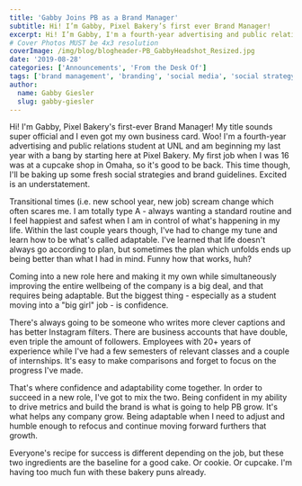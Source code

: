 ```yaml
---
title: 'Gabby Joins PB as a Brand Manager'
subtitle: Hi! I’m Gabby, Pixel Bakery’s first ever Brand Manager!
excerpt: Hi! I’m Gabby, I'm a fourth-year advertising and public relations student at UNL and am Pixel Bakery’s first ever Brand Manager! 
# Cover Photos MUST be 4x3 resolution
coverImage: /img/blog/blogheader-PB_GabbyHeadshot_Resized.jpg
date: '2019-08-28'
categories: ['Announcements', 'From the Desk Of']
tags: ['brand management', 'branding', 'social media', 'social strategy']
author:
  name: Gabby Giesler
  slug: gabby-giesler
---
```

Hi! I'm Gabby, Pixel Bakery's first-ever Brand Manager! My title sounds super official and I even got my own business card. Woo! I'm a fourth-year advertising and public relations student at UNL and am beginning my last year with a bang by starting here at Pixel Bakery. My first job when I was 16 was at a cupcake shop in Omaha, so it's good to be back. This time though, I'll be baking up some fresh social strategies and brand guidelines. Excited is an understatement.

Transitional times (i.e. new school year, new job) scream change which often scares me. I am totally type A - always wanting a standard routine and I feel happiest and safest when I am in control of what's happening in my life. Within the last couple years though, I've had to change my tune and learn how to be what's called adaptable. I've learned that life doesn't always go according to plan, but sometimes the plan which unfolds ends up being better than what I had in mind. Funny how that works, huh?

Coming into a new role here and making it my own while simultaneously improving the entire wellbeing of the company is a big deal, and that requires being adaptable. But the biggest thing - especially as a student moving into a "big girl" job - is confidence.

There's always going to be someone who writes more clever captions and has better Instagram filters. There are business accounts that have double, even triple the amount of followers. Employees with 20+ years of experience while I've had a few semesters of relevant classes and a couple of internships. It's easy to make comparisons and forget to focus on the progress I've made.

That's where confidence and adaptability come together. In order to succeed in a new role, I've got to mix the two. Being confident in my ability to drive metrics and build the brand is what is going to help PB grow. It's what helps any company grow. Being adaptable when I need to adjust and humble enough to refocus and continue moving forward furthers that growth.

Everyone's recipe for success is different depending on the job, but these two ingredients are the baseline for a good cake. Or cookie. Or cupcake. I'm having too much fun with these bakery puns already.